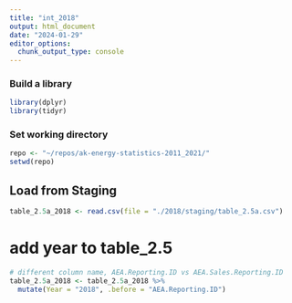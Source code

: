 ```yaml
---
title: "int_2018"
output: html_document
date: "2024-01-29"
editor_options: 
  chunk_output_type: console
---
```


### Build a library
```R
library(dplyr)
library(tidyr)

```

### Set working directory
```R
repo <- "~/repos/ak-energy-statistics-2011_2021/"
setwd(repo)

```

## Load from Staging
```R
table_2.5a_2018 <- read.csv(file = "./2018/staging/table_2.5a.csv")


```


# add year to table_2.5
```R
# different column name, AEA.Reporting.ID vs AEA.Sales.Reporting.ID
table_2.5a_2018 <- table_2.5a_2018 %>%
  mutate(Year = "2018", .before = "AEA.Reporting.ID")


```